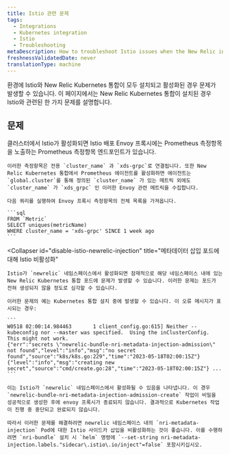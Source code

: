 ```yaml
---
title: Istio 관련 문제
tags:
  - Integrations
  - Kubernetes integration
  - Istio
  - Troubleshooting
metaDescription: How to troubleshoot Istio issues when the New Relic integration is also installed.
freshnessValidatedDate: never
translationType: machine
---
```


환경에 Istio와 New Relic Kubernetes 통합이 모두 설치되고 활성화된 경우 문제가 발생할 수 있습니다. 이 페이지에서는 New Relic Kubernetes 통합이 설치된 경우 Istio와 관련된 한 가지 문제를 설명합니다.

## 문제

<CollapserGroup>
  <Collapser
    id="istio-cluster-metrics"
    title="Istio 클러스터의 xds_grpc 지표"
  >
    클러스터에서 Istio가 활성화되면 Istio 배포 Envoy 프록시에는 Prometheus 측정항목을 노출하는 Prometheus 측정항목 엔드포인트가 있습니다.

    이러한 측정항목은 전용 `cluster_name` 과 `xds-grpc`로 연결됩니다. 또한 New Relic Kubernetes 통합에서 Prometheus 에이전트를 활성화하면 에이전트는 `global.cluster`를 통해 정의된 `cluster_name` 가 있는 메트릭 외에도 `cluster_name` 가 `xds_grpc` 인 이러한 Envoy 관련 메트릭을 수집합니다.

    다음 쿼리를 실행하여 Envoy 프록시 측정항목의 전체 목록을 가져옵니다.

    ```sql
    FROM `Metric`
    SELECT uniques(metricName)
    WHERE cluster_name = 'xds-grpc' SINCE 1 week ago
    ```
  </Collapser>

  <Collapser
    id="disable-istio-newrelic-injection"
    title="메타데이터 삽입 포드에 대해 Istio 비활성화"
  >
    Istio가 `newrelic` 네임스페이스에서 활성화되면 잠재적으로 해당 네임스페이스 내에 있는 New Relic Kubernetes 통합 포드에 문제가 발생할 수 있습니다. 이러한 문제는 포드가 전혀 생성되지 않을 정도로 심각할 수 있습니다.

    이러한 문제의 예는 Kubernetes 통합 설치 중에 발생할 수 있습니다. 이 오류 메시지가 표시되는 경우:

    ```
    W0518 02:00:14.984463       1 client_config.go:615] Neither --kubeconfig nor --master was specified.  Using the inClusterConfig.  This might not work.
    {"err":"secrets \"newrelic-bundle-nri-metadata-injection-admission\" not found","level":"info","msg":"no secret found","source":"k8s/k8s.go:229","time":"2023-05-18T02:00:15Z"} {"level":"info","msg":"creating new secret","source":"cmd/create.go:28","time":"2023-05-18T02:00:15Z"} ...
    ```

    이는 Istio가 `newrelic` 네임스페이스에서 활성화될 수 있음을 나타냅니다. 이 경우 `newrelic-bundle-nri-metadata-injection-admission-create` 작업이 비밀을 성공적으로 생성한 후에 envoy 프록시가 종료되지 않습니다. 결과적으로 Kubernetes 작업이 진행 중 중단되고 완료되지 않습니다.

    따라서 이러한 문제를 해결하려면 newrelic 네임스페이스 내의 `nri-metadata-injection` Pod에 대한 Istio 사이드카 삽입을 비활성화하는 것이 좋습니다. 이를 수행하려면 `nri-bundle` 설치 시 `helm` 명령에 `--set-string nri-metadata-injection.labels."sidecar\.istio\.io/inject"=false` 포함시키십시오.
  </Collapser>
</CollapserGroup>
